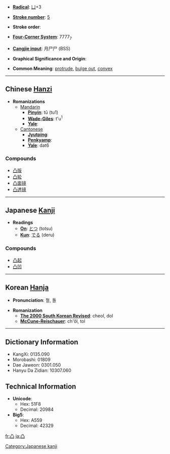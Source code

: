 * '''[[Wiktionary:Chinese radical index| Radical]]''': [[Wiktionary:Chinese radical index 凵|凵]]+3

* '''[[Wiktionary:Chinese total strokes index|Stroke number]]''': [[Wiktionary:Chinese total strokes index 5|5]]

* '''Stroke order''': 

* '''[[Wiktionary:Chinese four corner index|Four-Corner System]]''': 7777<sub>7</sub>

* '''[[Wiktionary:Chinese Cangjie index|Cangjie input]]''': 月尸尸 (BSS)

* '''Graphical Significance and Origin''': 

* '''Common Meaning''': [[protrude]], [[bulge out]], [[convex]]

----

== Chinese [[Hanzi]] ==

* '''Romanizations'''
** [[Mandarin]]
*** '''[[Pinyin]]''': tū (tu1)
*** '''[[Wade-Giles]]''': t'u<sup>1</sup>
*** '''[[Yale]]''': 
**[[Cantonese]]
***'''[[Jyutping]]''':
***'''[[Penkyamp]]''': 
***'''[[Yale]]''': dat6

===Compounds===
*[[凸版]]
*[[凸轮]]
*[[凸面镜]]
*[[凸透镜]]


----

== Japanese [[Kanji]] ==

* '''Readings'''
** '''[[On]]''': [[とつ]] (totsu)
** '''[[Kun]]''': [[でる]] (deru)

===Compounds===
*[[凸起]]
*[[凸凹]]


----

== Korean [[Hanja]] ==

* '''Pronunciation''': 철, 돌

* '''Romanization'''
** '''[[The 2000 South Korean Revised Romanization|The 2000 South Korean Revised]]''': cheol, dol
** '''[[McCune-Reischauer]]''': ch'ŏl, tol

----

== Dictionary Information ==

* KangXi: 0135.090
* Morobashi: 01809
* Dae Jaweon: 0301.050
* Hanyu Da Zidian: 10307.060

== Technical Information ==

* '''Unicode''':
** Hex: 51F8
** Decimal: 20984
* '''Big5''':
** Hex: A559
** Decimal: 42329

[[Category:Japanese kanji]]

[[fr:凸]]
[[ja:凸]]